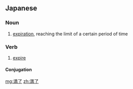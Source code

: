 ==Japanese==
{{ja-kanjitab|満|了}}

===Noun===
{{ja-noun|まんりょう}}

# [[expiration]], reaching the limit of a certain period of time

===Verb===
{{ja-verb-suru|k|hira=まんりょう|rom=manryō}}

# [[expire]]

====Conjugation====
{{ja-suru|満了|まんりょう|manryō}}

[[mg:満了]]
[[zh:満了]]